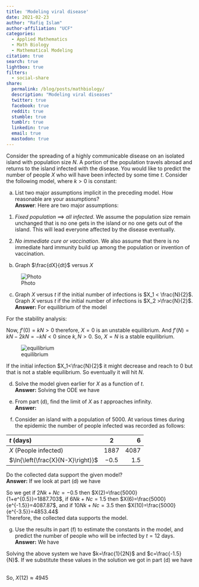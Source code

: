 ```yaml
---
title: 'Modeling viral disease'
date: 2021-02-23
author: "Rafiq Islam"
author-affiliation: "UCF"
categories:
  - Applied Mathematics
  - Math Biology
  - Mathematical Modeling
citation: true
search: true
lightbox: true
filters:
  - social-share
share:
  permalink: /blog/posts/mathbiology/ 
  description: "Modeling viral diseases"
  twitter: true
  facebook: true
  reddit: true
  stumble: true
  tumblr: true
  linkedin: true
  email: true
  mastodon: true
---
```


Consider the spreading of a highly communicable disease on an isolated island
with population size $N$. A portion of the population travels abroad and returns
to the island infected with the disease. You would like to predict the number
of people $X$ who will have been infected by some time $t$. Consider the following
model, where $k > 0$ is constant:  


\begin{equation*}
  \frac{dX}{dt}=k\textcolor{red}{X}(N-X)
\end{equation*}
  

a. List two major assumptions implicit in the preceding model. How reasonable
are your assumptions?  
**Answer**: Here are two major assumptions:  
1. *Fixed population* $\implies$ *all infected*. We assume the population size remain unchanged that is no one gets in the island or no one gets out of the island. This will lead everyone affected by the disease eventually. 

2. *No immediate cure or vaccination*. We also assume that there is no immediate hard immunity build up among the population or invention of vaccination.  

b. Graph $\frac{dX}{dt}$ versus $X$  

![Photo](b1.png)  

c. Graph $X$ versus $t$ if the initial number of infections is $X_1 < \frac{N}{2}$. Graph $X$ versus $t$ if the initial number of infections is $X_2 >\frac{N}{2}$.  
**Answer:** For equilibrium of the model  

\begin{align*}
  f(X)&=kX(N-X)=0\\
  \implies kX&=0 & N-X=0\\
  \implies X=&0  & X=N
\end{align*}
For the stability analysis:  

\begin{align*}
f(X)&=(kN)X-kX^2 & \implies f'(X)=kN-2kX
\end{align*}  


Now, $f'(0)=kN>0$ therefore, $X=0$ is an unstable equilibrium. And $f'(N)=kN-2kN=-kN<0$ since $k, N>0$. So, $X=N$ is a stable equilibrium.  

![equilibrium](b2.png)  

If the initial infection $X_1<\frac{N}{2}$ it might decrease and reach to 0 but that is not a stable equilibrium. So eventually it will hit $N$.  


d. Solve the model given earlier for $X$ as a function of $t$.  
**Answer:** Solving the ODE we have  


\begin{align*}
  \frac{dX}{dt}&=kX(N-X)\\
  \text{Since}\hspace{2mm} X&>0\\
  \frac{dX}{X(N-X)}&=kdt\\
  \implies \int \frac{dX}{X(N-X)}&=\int kdt\\
  \implies \frac{1}{N}\int \left(\frac{1}{X}+\frac{1}{N-X}\right)dX&= \int kdt\\
  \implies \frac{1}{N} \ln\left(\frac{X}{N-X}\right)&=kt+c\\
  \implies \ln\left(\frac{X}{N-X}\right)&=Nkt+Nc\\
  \implies \frac{X}{N-X}&=e^{Nkt+Nc}\\
  \implies X&=Ne^{Nkt+Nc}-Xe^{Nkt+Nc}\\
  \implies X\left(1+e^{Nkt+Nc}\right)&=Ne^{Nkt+Nc}\\
  \implies X(t)&=\frac{Ne^{Nkt+Nc}}{1+e^{Nkt+Nc}}\\
  \implies X(t)&=\frac{N}{1+e^{-(Nkt+Nc)}}
\end{align*}


e. From part (d), find the limit of $X$ as $t$ approaches infinity.  
**Answer:** 

\begin{align*}
\lim_{t\longrightarrow \infty} X(t)&=\lim_{t\longrightarrow \infty} \frac{N}{1+e^{-(Nkt+Nc)}}=N
\end{align*}


f. Consider an island with a population of $5000$. At various times during the
epidemic the number of people infected was recorded as follows:  

| $t$ (days) | 2 | 6 | 10 |
|:--------|:-------:|--------:|
| $X$ (People infected)  | $1887$   | $4087$ | $4853$ |
|$\ln{\left(\frac{X}{N-X}\right)}$ | $-0.5$ | $1.5$ | $3.5$|

 
Do the collected data support the given model?  
**Answer:** If we look at part (d) we have  


\begin{align*}
\ln\left(\frac{X}{N-X}\right)&=Nkt+Nc & \text(And),\\
X(t)&=\frac{N}{1+e^{-(Nkt+Nc)}}
\end{align*}

So we get if $2Nk+Nc=-0.5$ then $X(2)=\frac{5000}{1+e^{0.5}}=1887.703$, if $6Nk+Nc=1.5$ then $X(6)=\frac{5000}{e^{-1.5}}=4087.87$, and if $10Nk+Nc=3.5$ then $X(10)=\frac{5000}{e^{-3.5}}=4853.44$  
Therefore, the collected data supports the model.  


g. Use the results in part (f) to estimate the constants in the model, and predict
the number of people who will be infected by $t = 12$ days.  
**Answer:** We have  

\begin{align*}
2Nk+Nc&=-0.5\\
6Nk+Nc&=1.5
\end{align*}   

Solving the above system we have $k=\frac{1}{2N}$ and $c=\frac{-1.5}{N}$. If we substitute these values in the solution we got in part (d) we have  


\begin{align*}
  X(t)&=\frac{N}{1+e^{-\left(\frac{t}{2}-1.5\right)}}
\end{align*}    
So, $X(12)\approx 4945$  

